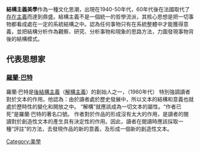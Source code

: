 {{Unreferenced |time=2008-05-25T08:54:12+00:00 }}
'''結構主義美學'''作為一種文化思潮，出現在1940-50年代，60年代後在法國取代了[[存在主義|存在主義]]而達到鼎盛。結構主義不是一個統一的哲學流派，其核心思想是把一切事物都看成處在一定的系統結構之中。認為任何事物只有在系統整體中才能獲得意義，並把結構分析作為觀察、研究、分析事物和現象的思路方法，力圖發現事物背後的結構模式。

==代表思想家==
===[[羅蘭·巴特|羅蘭·巴特]] ===
羅蘭·巴特是[[後結構主義|後結構主義]]（[[解構主義|解構主義]]）的創始人之一，（1960年代） 特別強調讀者對於文本的作用。他認為：由於讀者處於歷史發展中，所以文本的結構和意義也就處於歷時性的變化和開放之中。 “解構”就應該成為一切文本的屬性。“作者已死”是羅蘭·巴特的著名口號。 作者對於作品的形成沒有太大的作用，是讀者的閱讀對於創造性文本的產生具有決定性的作用。因此，讀者在閱讀時應該採取一種“評註”的方法，去發現作品的新的意義，及形成一個新的創造性文本。

[[Category:美學|Category:美學]]
